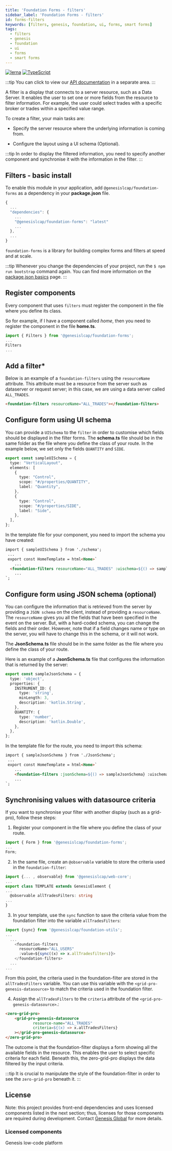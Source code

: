 ```yaml
---
title: 'Foundation Forms - filters'
sidebar_label: 'Foundation Forms - filters'
id: forms-filters
keywords: [filters, genesis, foundation, ui, forms, smart forms]
tags:
  - filters
  - genesis
  - foundation
  - ui
  - forms
  - smart forms
---
```


[![lerna](https://img.shields.io/badge/maintained%20with-lerna-cc00ff.svg)](https://lerna.js.org/)
[![TypeScript](https://img.shields.io/badge/%3C%2F%3E-TypeScript-%230074c1.svg)](https://www.typescriptlang.org/)

:::tip
You can click to view our [API documentation](./docs/api/index.md) in a separate area.
:::

A filter is a display that connects to a server resource, such as a Data Server. It enables the user to set one or more fields from the resource to filter information. For example, the user could select trades with a specific broker or trades within a specified value range.

To create a filter, your main tasks are:

- Specify the server resource where the underlying information is coming from.

- Configure the layout using a UI schema (Optional).

:::tip
In order to display the filtered information, you need to specify another component and synchronise it with the information in the filter.
:::

## Filters - basic install

To enable this module in your application, add `@genesislcap/foundation-forms` as a dependency in your **package.json** file. 

```javascript
{
  ...
  "dependencies": {
    ...
    "@genesislcap/foundation-forms": "latest"
    ...
  },
  ...
}
```
`foundation-forms` is a library for building complex forms and filters at speed and at scale.

:::tip
Whenever you change the dependencies of your project, run the `$ npm run bootstrap` command again. You can find more information on the [package.json basics](../../../web/basics/package-json-basics/) page.
:::

## Register components

Every component that uses `filters` must register the component in the file where you define its class.

So for example, if I have a component called *home*, then you need to register the component in the file **home.ts**.

```ts
import { Filters } from '@genesislcap/foundation-forms';
...
Filters
...
```

## Add a filter*

Below is an example of a `foundation-filters` using the `resourceName` attribute. This attribute must be a resource from the server such as dataserver or request server; in this case, we are using a data server called `ALL_TRADES`.

```html
<foundation-filters resourceName="ALL_TRADES"></foundation-filters>
```

## Configure form using UI schema

You can provide a `UISchema` to the `filter` in order to customise which fields should be displayed in the filter forms. The **schema.ts** file should be in the same folder as the file where you define the class of your route. In the example below, we set only the fields `QUANTITY` and `SIDE`.

```ts
export const sampleUISchema = {
  type: "VerticalLayout",
  elements: [
    {
      type: "Control",
      scope: "#/properties/QUANTITY",
      label: "Quantity",
    },
    {
      type: "Control",
      scope: "#/properties/SIDE",
      label: "Side",
    },
  ],
};
```

In the template file for your component, you need to import the schema you have created:

```html
import { sampleUISchema } from './schema';
 ...
 export const HomeTemplate = html<Home>`
	...
  <foundation-filters resourceName="ALL_TRADES" :uischema=${() => sampleUISchema}></foundation-filters>
	...
`;
```

## Configure form using JSON schema (optional)

You can configure the information that is retrieved from the server by providing a `JSON schema` on the client, instead of providing a `resourceName`. The `resourceName` gives you all the fields that have been specified in the event on the server. But, with a hard-coded schema, you can change the fields and their order. However, note that if a field changes name or type on the server, you will have to change this in the schema, or it will not work.

The **JsonSchema.ts** file should be in the same folder as the file where you define the class of your route.

Here is an example of a **JsonSchema.ts** file that configures the information that is returned by the server:
```ts
export const sampleJsonSchema = {
  type: 'object',
  properties: {
    INSTRUMENT_ID: {
      type: 'string',
      minLength: 3,
      description: 'kotlin.String',
    },
    QUANTITY: {
      type: 'number',
      description: 'kotlin.Double',
    },
  },
};
```

In the template file for the route, you need to import this schema:

```html
import { sampleJsonSchema } from './JsonSchema';
 ...
 export const HomeTemplate = html<Home>`
	...
 	<foundation-filters :jsonSchema=${() => sampleJsonSchema} :uischema=${() => sampleUISchema}></foundation-filters>
	...
`;
```

## Synchronising values with datasource criteria

If you want to synchronise your filter with another display (such as a grid-pro), follow these steps:

1. Register your component in the file where you define the class of your route. 

```ts
import { Form } from '@genesislcap/foundation-forms';
...
Form;
```

2. In the same file, create an `@observable` variable to store the criteria used in the `foundation-filter`:

```ts {1,5}
import {... , observable} from '@genesislcap/web-core';
...
export class TEMPLATE extends GenesisElement {
...
  @observable allTradesFilters: string
...
}
```

3. In your template, use the `sync` function to save the criteria value from the foundation filter into the variable `allTradesFilters`:

```typescript tile="Example 4" {1,4}
import {sync} from '@genesislcap/foundation-utils';
...
  ...
    <foundation-filters
      resourceName="ALL_USERS"
      :value=${sync((x) => x.allTradesfilters)}>
    </foundation-filters>
  ...
...    
```

From this point, the criteria used in the foundation-filter are stored in the `allTradesFilters` variable. You can use this variable with the `<grid-pro-genesis-datasource>` to match the criteria used in the foundation filter. 

4. Assign the `allTradesFilters` to the `criteria` attribute of the `<grid-pro-genesis-datasource>`.:

```html
<zero-grid-pro>
    <grid-pro-genesis-datasource
            resource-name="ALL_TRADES"
            criteria=${(x) => x.allTradesFilters}
    ></grid-pro-genesis-datasource>
</zero-grid-pro>
```

The outcome is that the foundation-filter displays a form showing all the available fields in the resource. This enables the user to select specific criteria for each field. Beneath this, the zero-grid-pro displays the data filtered by the input criteria.

:::tip
It is crucial to manipulate the style of the foundation-filter in order to see the `zero-grid-pro` beneath it.
:::

## License

Note: this project provides front-end dependencies and uses licensed components listed in the next section; thus, licenses for those components are required during development. Contact [Genesis Global](https://genesis.global/contact-us/) for more details.

### Licensed components
Genesis low-code platform

